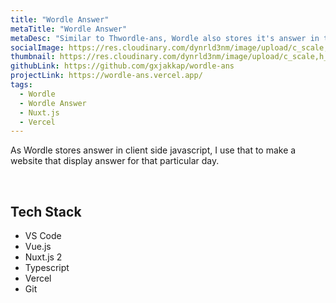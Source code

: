---
title: "Wordle Answer"
metaTitle: "Wordle Answer"
metaDesc: "Similar to Thwordle-ans, Wordle also stores it's answer in the script. And I'm here to abuse it."
socialImage: https://res.cloudinary.com/dynrld3nm/image/upload/c_scale,q_39,w_403/v1657805663/guntxjakka.me/projects/thcovid_snkmtb.webp
thumbnail: https://res.cloudinary.com/dynrld3nm/image/upload/c_scale,h_227,q_58/v1657805663/guntxjakka.me/projects/thcovid_snkmtb.webp
githubLink: https://github.com/gxjakkap/wordle-ans
projectLink: https://wordle-ans.vercel.app/
tags:
  - Wordle
  - Wordle Answer
  - Nuxt.js
  - Vercel
---

As Wordle stores answer in client side javascript, I use that to make a website that display answer for that particular day.

⠀

## Tech Stack

- VS Code
- Vue.js
- Nuxt.js 2
- Typescript
- Vercel
- Git
